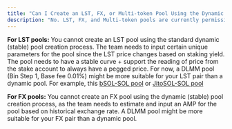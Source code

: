 ```yaml
---
title: "Can I Create an LST, FX, or Multi-token Pool Using the Dynamic Pool Creation Tool?"
description: "No. LST, FX, and Multi-token pools are currently permissioned as they need to be specially configured. The team creates them on a case by case basis."
---
```



**For LST pools:** You cannot create an LST pool using the standard dynamic (stable) pool creation process. The team needs to input certain unique parameters for the pool since the LST price changes based on staking yield. The pool needs to have a stable curve + support the reading of price from the stake account to always have a pegged price. For now, a DLMM pool (Bin Step 1, Base fee 0.01%) might be more suitable for your LST pair than a dynamic pool. For example, this [bSOL-SOL pool](https://app.meteora.ag/dlmm/3q4KmkMmzatUwvBs15Pdn2PR1X6h8GvuoXF5T9cPejqF) or [JitoSOL-SOL pool](https://app.meteora.ag/dlmm/BoeMUkCLHchTD31HdXsbDExuZZfcUppSLpYtV3LZTH6U)

**For FX pools:** You cannot create an FX pool using the dynamic (stable) pool creation process, as the team needs to estimate and input an AMP for the pool based on historical exchange rate. A DLMM pool might be more suitable for your FX pair than a dynamic pool.
